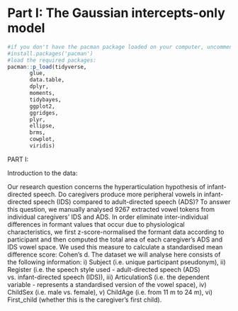 # Part I: The Gaussian intercepts-only model

```r
#if you don't have the pacman package loaded on your computer, uncomment the next line, install pacman, and load in the required packages
#install.packages('pacman')
#load the required packages:
pacman::p_load(tidyverse, 
       glue,
       data.table,
       dplyr,
       moments,
       tidybayes,
       ggplot2,
       ggridges,
       plyr,
       ellipse,
       brms,
       cowplot,
       viridis)
```

PART I:

Introduction to the data:

Our research question concerns the hyperarticulation hypothesis of infant-directed speech. Do caregivers produce more peripheral vowels in infant-directed speech (IDS) compared to adult-directed speech (ADS)? To answer this question, we manually analysed 9267 extracted vowel tokens from individual caregivers' IDS and ADS. In order eliminate inter-individual differences in formant values that occur due to physiological characteristics, we first z-score-normalised the formant data according to participant and then computed the total area of each caregiver's ADS and IDS vowel space. We used this measure to calculate a standardised mean difference score: Cohen's d.
    The dataset we will analyse here consists of the following information:
      i)   Subject (i.e. unique participant pseudonym),
      ii)  Register (i.e. the speech style used - adult-directed speech (ADS) vs. infant-directed speech (IDS)),
      iii) ArticulationS (i.e. the dependent variable - represents a standardised version of the vowel space),
      iv)  ChildSex (i.e. male vs. female), 
      v)   ChildAge (i.e. from 11 m to 24 m), 
      vi)  First_child (whether this is the caregiver's first child).
